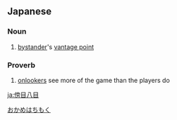 ==Japanese==
{{ja-kanjitab|傍|目|八}}

===Noun===
{{ja-noun|おかめはちもく}}

# [[bystander]]'s [[vantage point]]

===Proverb===
{{ja-pos|proverb|おかめはちもく}}

# [[onlooker]]s see more of the game than the players do

[[Category:Yojijukugo|おかめはちもく]]

[[ja:傍目八目]]